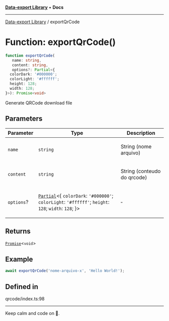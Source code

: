 
<Meta title="Libs/Data-export/functions/exportQrCode" />



[**Data-export Library**](/?path=/docs/libs-data-export-overview--page) • **Docs**

***

[Data-export Library](/?path=/docs/libs-data-export-overview--page) / exportQrCode

# Function: exportQrCode()

```ts
function exportQrCode(
   name: string, 
   content: string, 
   options?: Partial<{
  colorDark: '#000000';
  colorLight: '#ffffff';
  height: 128;
  width: 128;
}>): Promise<void>
```

Generate QRCode download file

## Parameters

<table>
<thead>
<tr>
<th>Parameter</th>
<th>Type</th>
<th>Description</th>
</tr>
</thead>
<tbody>
<tr>
<td>

`name`

</td>
<td>

`string`

</td>
<td>

String (nome arquivo)

</td>
</tr>
<tr>
<td>

`content`

</td>
<td>

`string`

</td>
<td>

String (conteudo do qrcode)

</td>
</tr>
<tr>
<td>

`options`?

</td>
<td>

[`Partial`](https://www.typescriptlang.org/docs/handbook/utility-types.html#partialtype)\<\{ `colorDark`: `'#000000'`; `colorLight`: `'#ffffff'`; `height`: `128`; `width`: `128`; \}\>

</td>
<td>

&hyphen;

</td>
</tr>
</tbody>
</table>

## Returns

[`Promise`](https://developer.mozilla.org/docs/Web/JavaScript/Reference/Global_Objects/Promise)\<`void`\>

## Example

```ts
await exportQrCode('nome-arquivo-x', 'Hello World!');
```

## Defined in

qrcode/index.ts:98


***

Keep calm and code on 🤘.